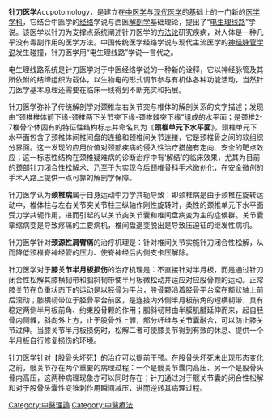 {{多個問題|
{{original research|time=2011-12-17T05:18:50+00:00}}
{{Expert|time=2011-12-31}}
{{unreferenced|time=2011-12-11T04:31:51+00:00}}
}}

'''针刀医学'''Acupotomology，是建立在[[中医学|中医学]]与[[现代医学|现代医学]]的基础上的一门新的[[医学|医学]][[学科|学科]]，它结合中医学的[[经络|经络]]学说与西医[[解剖学|解剖学]]基础理论，提出了“[[电生理线路|电生理线路]]”学说。该医学以针刀为支撑点系统阐述针刀医学的[[方法论|方法论]]研究疾病，对人体是一种几乎没有毒副作用的医学方法。中国传统医学经络学说与现代主流医学的[[神经脉管学说|神经脉管学说]]发生碰撞，针刀医学用“电生理线路”学说一言代之。

电生理线路系统是针刀医学对于中医经络学说的一种新的诠释，它以神经脉管及其所依附的结缔组织为载体，以生物电的形式调节参与有机体各种功能活动，当然针刀医学基本原理还需要在临床一线得到不断充实和拓展。

针刀医学弥补了传统解剖学对颈椎左右关节突与椎体的解剖关系的文字描述；发现由“颈椎椎体前下缘-颈椎两下关节突下缘-颈椎棘突下缘”组成的水平面；是颈椎2-7椎骨个体固有的特征性结构标志并命名其为《'''颈椎单元下水平面'''》，颈椎单元下水平面包含了颈椎体间椎间盘的连接和颈椎间关节连接，它是颈椎骨之间的软组织分界面。这一发现的应用价值对颈部疾病的侵入性治疗措施有定向、安全的靶点效应；这一标志性结构在颈椎疑难病的诊断治疗中有‘解结’的临床效果，尤其为目前的颈部针刀闭合性松解术、乃至于为实现今后颈椎骨科手术微创化，在安全微创的手术入路上提供一点可靠的解剖学保障。

针刀医学认为'''颈椎病'''属于自身运动中力学共轭导致：即颈椎病是由于颈椎在旋转运动中，椎体柱与左右关节突关节柱三纵轴作刚性旋转时，柔性的颈椎单元下水平面受力学共轭作用，进而引起的以关节突关节囊和椎间盘病变为主的症候群。关节囊挛缩病变是导致疼痛的主要病机，椎间盘退变脱出是导致压迫征的继发性病机。

针刀医学针对'''颈源性肩臂痛'''的治疗机理是：针对椎间关节实施针刀闭合性松解，从而降低颈椎脊神经管的压力、使脊神经后内侧支卡压解除。

针刀医学对于'''膝关节半月板损伤'''的治疗机理是：不直接针对半月板，而是通过针刀闭合性松解其膝横韧带和腘斜韧带使半月板微松动并适应对应股骨颗的运动。正常膝关节在负重状态下的运动是以胫骨为平台，股骨颗沿着胫骨平台窝在额状轴上前后滚动；膝横韧带位于胫骨平台前区，是连接内外侧半月板前角的短横韧带，具有稳定两侧半月板前角、约束股骨颗的作用；腘斜韧带由半膜肌腱延伸而来，起自胫骨内侧髁，斜向外上方，止于股骨外上髁，部分纤维与关节囊融合，可以防止膝关节过伸。当膝关节半月板损伤时，松解二者可使膝关节得到有效的休息、提供一个半月板自行修复损伤的环境。

针刀医学针对【股骨头坏死】的治疗可以提前干预。在股骨头坏死未出现形态变化之前，髋关节存在两个重要的病理过程：一个是髋关节囊内高压、另一个是股骨头骨内高压，这两种病理现象亦可以同时存在；针刀通过对于髋关节囊的闭合性松解和对于股骨头囊性变锥刺作用瞬间减压，进而逆转其病理过程。

[[Category:中醫理論|Category:中醫理論]]
[[Category:中醫療法|Category:中醫療法]]